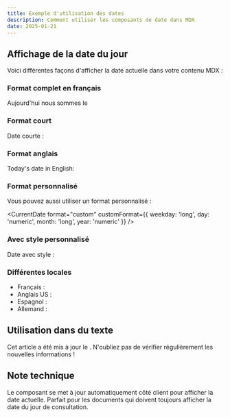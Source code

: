 ```yaml
---
title: Exemple d'utilisation des dates
description: Comment utiliser les composants de date dans MDX
date: 2025-01-21
---
```


## Affichage de la date du jour

Voici différentes façons d'afficher la date actuelle dans votre contenu MDX :

### Format complet en français

Aujourd'hui nous sommes le <Today />

### Format court

Date courte : <TodayShort />

### Format anglais

Today's date in English: <TodayEnglish />

### Format personnalisé

Vous pouvez aussi utiliser un format personnalisé :

<CurrentDate format="custom" customFormat={{ weekday: 'long', day: 'numeric', month: 'long', year: 'numeric' }} />

### Avec style personnalisé

Date avec style : <CurrentDate className="text-blue-600 font-bold" format="full" />

### Différentes locales

- Français : <CurrentDate locale="fr-FR" />
- Anglais US : <CurrentDate locale="en-US" />
- Espagnol : <CurrentDate locale="es-ES" />
- Allemand : <CurrentDate locale="de-DE" />

## Utilisation dans du texte

Cet article a été mis à jour le <Today />. N'oubliez pas de vérifier régulièrement les nouvelles informations !

## Note technique

Le composant se met à jour automatiquement côté client pour afficher la date actuelle. Parfait pour les documents qui doivent toujours afficher la date du jour de consultation.